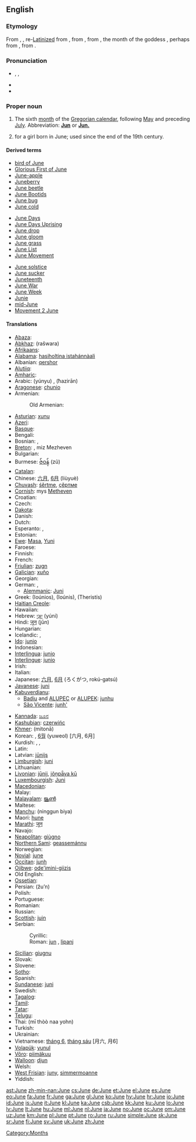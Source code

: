 {{also|june}}
==English==

===Etymology===
From {{etyl|enm|en}} {{term|jun|lang=enm}}, {{term|june|lang=enm}}, re-[[Latinize]]d from {{etyl|enm|en}} {{term|juyng|lang=enm}}, from {{etyl|fro|en}} {{term|juing|lang=fro}}, from {{etyl|la|en}} {{term|iunius|iūnius|lang=la}}, the month of the goddess {{term|Iuno||Juno|lang=la}}, perhaps from {{proto|Indo-European|juwngkos|lang=en}}, from {{proto|Indo-European|yeu-|vital force, youthful vigor|lang=en|title=}}.

===Pronunciation===
* {{enPR|jo͞on}}, {{IPA|/dʒuːn/|/dʒjuːn/}}, {{SAMPA|/dZu:n/}}
* {{audio|en-us-June.ogg|Audio (US)}}
* {{rhymes|uːn}}

===Proper noun===
{{en-proper noun|s|-}}

# The sixth [[month]] of the [[Gregorian calendar]], following [[May]] and preceding [[July]]. Abbreviation: '''[[Jun]]''' or '''[[Jun.]]'''
# {{given name|female|from=English}} for a girl born in June; used since the end of the 19th century.

====Derived terms====
{{rel-top3|Derived terms}}
* [[bird of June]]
* [[Glorious First of June]]
* [[June-apple]]
* [[Juneberry]]
* [[June beetle]]
* [[June Bootids]]
* [[June bug]]
* [[June cold]]
{{rel-mid3}}
* [[June Days]]
* [[June Days Uprising]]
* [[June drop]]
* [[June gloom]]
* [[June grass]]
* [[June List]]
* [[June Movement]]
{{rel-mid3}}
* [[June solstice]]
* [[June sucker]]
* [[Juneteenth]]
* [[June War]]
* [[June Week]]
* [[Junie]]
* [[mid-June]]
* [[w:Movement 2 June|Movement 2 June]]
{{rel-bottom}}

====Translations====
{{trans-top|sixth month of the Gregorian calendar}}
* [[Abaza]]: {{tø|abq|пхынхъа}}
* [[Abkhaz]]: {{Cyrl|[[рашәара]]}} (rašwara)
* [[Afrikaans]]: {{t+|af|Junie|xs=Afrikaans}}
* [[Alabama]]: [[hasiholtina istahánnàali]]
* Albanian: [[qershor]]
* [[Alutiiq]]: {{tø|ems|Naut'staat Iraluat}}
* [[Amharic]]: {{t|am|ጁን|tr=jun|sc=Ethi|xs=Amharic}}
* Arabic: {{Arab|[[يونيو|يُونْيُو]]}} (yúnyu) {{m}}, {{Arab|[[حزيران|حَزيرانٌ]]}} (ħazirān) {{m}}
* [[Aragonese]]: [[chunio]]
* Armenian: {{t+|hy|հունիս|tr=hunis}}
*: Old Armenian: {{t-|hy|յունիս|tr=yunis}}
* [[Asturian]]: [[xunu]]
* [[Azeri]]: {{t+|az|iyun|xs=Azeri}}
* [[Basque]]: {{t+|eu|ekain|xs=Basque}}
* Bengali: {{t+|bn|জুন|sc=Beng|xs=Bengali}}
* Bosnian: {{t-|bs|juni|m}}, {{t-|bs|jun|m}}
* [[Breton]]: {{t|br|Mezheven|xs=Breton}}, miz Mezheven
* Bulgarian: {{t|bg|юни|m|tr=júni}}
* Burmese: [[ဇ်ဝန်]] (zũ)
* [[Catalan]]: {{t+|ca|juny|m}}
* Chinese: [[六月]], [[6月]] (liùyuè)
* [[Chuvash]]: [[śěrtme]], [[çĕртме]]
* [[Cornish]]: mys [[Metheven]]
* Croatian: {{t+|hr|lipanj}}
* Czech: {{t+|cs|červen|m}}
* [[Dakota]]: {{tø|dak|Wažuštecašawi}}
* Danish: {{t+|da|juni}}
* Dutch: {{t+|nl|juni}}
* Esperanto: {{t+|eo|junio|xs=Esperanto}},  {{t-|eo|Junio|xs=Esperanto}}
* Estonian: {{t+|et|juuni}}
* [[Ewe]]: [[Masa]], [[Yuni]]
* Faroese: {{t-|fo|juni|xs=Faroese}}
* Finnish: {{t+|fi|kesäkuu}}
* French: {{t+|fr|juin|m}}
* [[Friulian]]: [[zugn]] {{m}}
* [[Galician]]: [[xuño]] {{m}}
* Georgian: {{t-|ka|ივნისი|tr=ivnisi|sc=Geor|xs=Georgian}}
* German: {{t+|de|Juni|m}}, {{t+|de|Brachet|m}}
** [[Alemmanic]]: [[Juni]] {{m}}
* Greek: {{t+|el|Ιούνιος|m}} (Ioúnios),  {{t+|el|Ιούνης|m}} (Ioúnis), {{t|el|Θεριστής|m}} (Theristís)
* [[Haitian Creole]]: {{tø|ht|jen}}
* Hawaiian: {{tø|haw|Iune}}
* Hebrew: [[יוני|יוּנִי]] (yúni)
* Hindi: [[जून]] (jūn)
* Hungarian: {{t+|hu|június}}
* Icelandic: {{t+|is|júní|m}}, {{t|is|júnímánuður|m}}
* [[Ido]]: [[junio]]
* Indonesian: {{t-|id|juni|xs=Indonesian}}
* [[Interlingua]]: [[junio]]
* [[Interlingue]]: [[junio]]
* Irish: {{t+|ga|Meitheamh|xs=Irish}}
* Italian: {{t+|it|giugno|m}}
* Japanese: [[六月]], [[6月]] (ろくがつ, rokú-gatsú)
* [[Javanese]]: [[juni]]
* [[Kabuverdianu]]:
** [[Badiu]] and [[ALUPEC]] or [[ALUPEK]]: [[junhu]]
** [[São Vicente]]: [[junh']]
{{trans-mid}}
* [[Kannada]]: [[ಜೂನ]]
* [[Kashubian]]: [[czerwińc]]
* [[Khmer]]: {{Khmr|[[មិថុនា]]}} (mitonā)
* Korean: {{t+|ko|유월|tr=yuwol|sc=KOchar}}, [[6월]] (yuweol) [六月, 6月]
* Kurdish: {{t+|ku|pûşber|f}}, {{t+|ku|hezîran|f}}, {{t+|ku|xezîran|f}}
* Latin: {{t+|la|iunius|alt=iūnius}}
* Latvian: [[jūnijs]]
* [[Limburgish]]: [[juni]]
* Lithuanian: {{t+|lt|birželis|m|xs=Lithuanian}}
* [[Livonian]]: [[jūnij]], [[jõņpǟva kū]]
* [[Luxembourgish]]: [[Juni]]
* [[Macedonian]]: {{t+|mk|јуни|m|tr=júni}}
* Malay: {{t-|ms|jun|xs=Malay}}
* [[Malayalam]]: [[ജൂണ്‍]]
* Maltese: {{t-|mt|Ġunju|xs=Maltese}}
* [[Manchu]]: (ninggun biya)
* Maori: [[hune]]
* [[Marathi]]: [[जून]]
* Navajo: {{tø|nv|Yaʼiishjááshchilí}}
* [[Neapolitan]]: [[giùgno]]
* [[Northern Sami]]: [[geassemánnu]]
* Norwegian: {{t+|no|juni}}
* [[Novial]]: [[june]]
* [[Occitan]]: [[junh]] {{m}}
* [[Ojibwe]]: [[ode'imini-giizis]]
* Old English: {{t-|ang|se ærra liþa|m|alt=se ǣrra līþa|xs=Old English}}
* [[Ossetian]]: {{tø|os|июнь|tr=ijun'|sc=Cyrl|xs=Ossetian}}
* Persian: {{fa-Arab|[[ژوئن]]}} (žu’n)
* Polish: {{t+|pl|czerwiec|m}}
* Portuguese: {{t+|pt|junho|m}}
* Romanian: {{t+|ro|iunie}}
* Russian: {{t+|ru|июнь|m|tr=ijún’}}
* [[Scottish]]: [[juin]]
* Serbian:
*: Cyrillic: {{t+|sr|јун|m|sc=Cyrl}}
*: Roman:  [[jun#Serbian|jun]] {{m}}, [[lipanj]]
* [[Sicilian]]: [[giugnu]] {{m}}
* Slovak: {{t+|sk|jún|m}}
* Slovene: {{t|sl|júnij|m}}
* [[Sotho]]: {{t|st|Phupjane|xs=Sotho}}
* Spanish: {{t+|es|junio|m}}
* [[Sundanese]]: [[juni]]
* Swedish: {{t+|sv|juni}}
* [[Tagalog]]: {{t+|tl|Hunyo|xs=Tagalog}}
* [[Tamil]]: {{t|ta|ஜூன்|xs=Tamil}}
* [[Tatar]]: {{t-|tt|yün|xs=Tatar}}
* [[Telugu]]: {{t|te|జూన్|tr=june}}
* Thai: {{Thai|[[มิถุนายน]]}} (mī thòò naa yohn)
* Turkish: {{t+|tr|haziran}}
* Ukrainian: {{t+|uk|червень|m|tr=čérwen’|xs=Ukrainian}}
* Vietnamese: [[tháng 6]], [[tháng sáu]] [月六, 月6]
* [[Volapük]]: [[yunul]]
* [[Võro]]: [[piimäkuu]]
* [[Walloon]]: [[djun]]
* Welsh: {{t-|cy|Mehefin|m|xs=Welsh}}
* [[West Frisian]]: [[juny]], [[simmermoanne]]
* Yiddish: {{t+|yi|יוני|m|tr=yuni|sc=yi-Hebr|xs=Yiddish}}
{{trans-bottom}}

[[Category:Months]]

[[ast:June]]
[[zh-min-nan:June]]
[[cs:June]]
[[de:June]]
[[et:June]]
[[el:June]]
[[es:June]]
[[eo:June]]
[[fa:June]]
[[fr:June]]
[[ga:June]]
[[gl:June]]
[[ko:June]]
[[hy:June]]
[[hr:June]]
[[io:June]]
[[id:June]]
[[is:June]]
[[it:June]]
[[kl:June]]
[[ka:June]]
[[csb:June]]
[[kk:June]]
[[ku:June]]
[[lo:June]]
[[lv:June]]
[[lt:June]]
[[hu:June]]
[[ml:June]]
[[nl:June]]
[[ja:June]]
[[no:June]]
[[oc:June]]
[[om:June]]
[[uz:June]]
[[km:June]]
[[pl:June]]
[[pt:June]]
[[ro:June]]
[[ru:June]]
[[simple:June]]
[[sk:June]]
[[sr:June]]
[[fi:June]]
[[sv:June]]
[[uk:June]]
[[zh:June]]